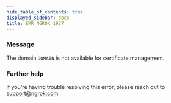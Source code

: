 ```yaml
---
hide_table_of_contents: true
displayed_sidebar: docs
title: ERR_NGROK_1927
---
```


### Message

The domain `DOMAIN` is not available for certificate management.

### Further help

If you're having trouble resolving this error, please reach out to [support@ngrok.com](mailto:support@ngrok.com?subject=Help%20with%20ERR_NGROK_1927)
